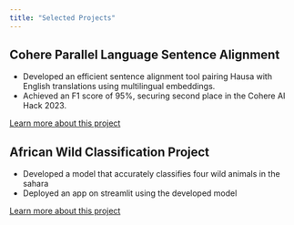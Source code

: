 ```yaml
---
title: "Selected Projects"
---
```



## Cohere Parallel Language Sentence Alignment
- Developed an efficient sentence alignment tool pairing Hausa with English translations using multilingual embeddings.
- Achieved an F1 score of 95%, securing second place in the Cohere AI Hack 2023.

[Learn more about this project](https://devpost.com/software/hausa-english-sentence-alignment-tool)

## African Wild Classification Project
- Developed a model that accurately classifies four wild animals in the sahara
- Deployed an app on streamlit using the developed model

[Learn more about this project](https://github.com/lukmanaj/wildlifeclassify)
